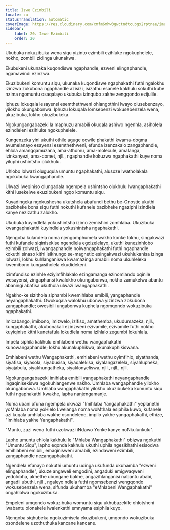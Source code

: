 ```yaml
---
title: Izwe Ezimbili
locale: zu
statusTranslation: automatic
coverImage: https://res.cloudinary.com/xmfm6mhw3gwctndtcubgx2rptnae/image/upload/v1740468922/small_cover_tratado_de_psicologia_revolucionaria_a4c0dca4e0.webp
sidebar:
    label: 20. Izwe Ezimbili
    order: 20
---
```

Ukubuka nokuzibuka wena siqu yizinto ezimbili ezihluke ngokuphelele, nokho, zombili zidinga ukunakwa.

Ekubukeni ukunaka kuqondiswe ngaphandle, ezweni elingaphandle, ngamawindi ezinzwa.

Ekuzibukeni komuntu siqu, ukunaka kuqondiswe ngaphakathi futhi ngalokhu izinzwa zokubona ngaphandle azisizi, isizathu esanele kakhulu sokuthi kube nzima ngomuntu osaqalayo ukubuka izinqubo zakhe zengqondo ezijulile.

Iphuzu lokuqala lesayensi esemthethweni ohlangothini lwayo olusebenzayo, yilokho okungabonwa. Iphuzu lokuqala lomsebenzi wokusebenzela wena, ukuzibuka, lokho okuzibukeka.

Ngokungangabazeki la maphuzu amabili okuqala ashiwo ngenhla, asiholela ezindleleni ezihluke ngokuphelele.

Kungenzeka yini ukuthi othile aguge ecwile phakathi kwama-dogma avumelanayo esayensi esemthethweni, efunda izenzakalo zangaphandle, ehlola amangqamuzana, ama-athomu, ama-molecule, amalanga, izinkanyezi, ama-comet, njll., ngaphandle kokuzwa ngaphakathi kuye noma yiluphi ushintsho olukhulu.

Uhlobo lolwazi oluguqula umuntu ngaphakathi, alusoze lwatholakala ngokubuka kwangaphandle.

Ulwazi lweqiniso olungadala ngempela ushintsho olukhulu lwangaphakathi kithi lusekelwe ekuzibukeni ngqo komuntu siqu.

Kuyadingeka ngokushesha ukutshela abafundi bethu be-Gnostic ukuthi bazibheke bona siqu futhi nokuthi kufanele bazibheke ngaziphi izindlela kanye nezizathu zalokho.

Ukubuka kuyindlela yokushintsha izimo zemishini zomhlaba. Ukuzibuka kwangaphakathi kuyindlela yokushintsha ngaphakathi.

Njengoba kulandela noma njengomphumela wakho konke lokhu, singakwazi futhi kufanele siqinisekise ngendlela egcizelelayo, ukuthi kunezinhlobo ezimbili zolwazi, lwangaphandle nolwangaphakathi futhi ngaphandle kokuthi sinaso kithi isikhungo se-magnetic esingakwazi ukuhlukanisa izinga lolwazi, lokhu kuhlanganiswa kwamazinga amabili noma ukuhleleka kwemibono kungasiholela ekudidekeni.

Izimfundiso ezinhle eziyimfihlakalo ezingamanga ezinomlando oqinile wesayensi, zingaphansi kwalokho okungabonwa, nokho zamukelwa abantu abaningi abafisa ukuthola ulwazi lwangaphakathi.

Ngakho-ke sizithola siphambi kwemihlaba emibili, yangaphandle neyangaphakathi. Owokuqala walokhu ubonwa yizinzwa zokubona zangaphandle; owesibili ungabonwa kuphela ngomqondo wokuzibuka ngaphakathi.

Imicabango, imibono, imizwelo, izifiso, amathemba, ukudumazeka, njll., kungaphakathi, akubonakali ezinzweni ezivamile, ezivamile futhi nokho kuyiqiniso kithi kunetafula lokudlela noma izihlalo zegumbi lokuhlala.

Impela siphila kakhulu emhlabeni wethu wangaphakathi kunowangaphandle; lokhu akunakuphikwa, akunakuphikiswana.

Emhlabeni wethu Wangaphakathi, emhlabeni wethu oyimfihlo, siyathanda, siyafisa, siyasola, siyabusisa, siyaqalekisa, siyalangazelela, siyahlupheka, siyajabula, siyakhungatheka, siyaklonyeliswa, njll., njll., njll.

Ngokungangabazeki imihlaba emibili yangaphakathi neyangaphandle ingaqinisekiswa ngokuhlangenwe nakho. Umhlaba wangaphandle yilokho okungabonwa. Umhlaba wangaphakathi yilokho okuzibukeka kumuntu siqu futhi ngaphakathi kwakhe, lapha nanjengamanje.

Noma ubani ofuna ngempela ukwazi "Imihlaba Yangaphakathi" yeplanethi yoMhlaba noma yoHlelo Lwelanga noma woMthala esiphila kuwo, kufanele azi kuqala umhlaba wakhe osondelene, impilo yakhe yangaphakathi, ethize, "Imihlaba yakhe Yangaphakathi".

"Muntu, zazi wena futhi uzokwazi iNdawo Yonke kanye noNkulunkulu".

Lapho umuntu ehlola kakhulu le "Mhlaba Wangaphakathi" obizwa ngokuthi "Umuntu Siqu", lapho eqonda kakhulu ukuthi uphila ngesikhathi esisodwa emihlabeni emibili, emaqinisweni amabili, ezindaweni ezimbili, zangaphandle nezangaphakathi.

Ngendlela efanayo nokuthi umuntu udinga ukufunda ukuhamba "ezweni elingaphandle", ukuze angaweli emgodini, angaduki emigwaqweni yedolobha, akhethe ubungane bakhe, angazihlanganisi nabantu ababi, angadli ubuthi, njll., ngaleyo ndlela futhi ngomsebenzi wengqondo wokusebenzela wena, sifunda ukuhamba "eMhlabeni Wangaphakathi" ongahlolwa ngokuzibuka.

Empeleni umqondo wokuzibuka womuntu siqu ukhubazekile ohlotsheni lwabantu olonakele lwalenkathi emnyama esiphila kuyo.

Njengoba siqhubeka ngokuzimisela ekuzibukeni, umqondo wokuzibuka osondelene uzothuthuka kancane kancane.

